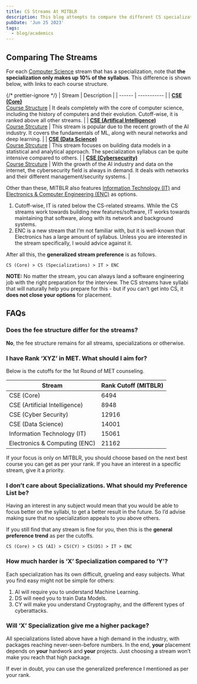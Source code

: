 ```yaml
---
title: CS Streams At MITBLR
description: This blog attempts to compare the different CS specializations at MIT Bangalore, along with a preference order and FAQ.
pubDate: 'Jun 25 2023'
tags:
  - blog/academics
---
```


## Comparing The Streams

For each [Computer Science](https://manipal.edu/mu/campuses/mahe-bengaluru/academics/institution-list/mitblr/program-list.html#Undergraduate) stream that has a specialization, note that **the specialization only makes up 10% of the syllabus**. This difference is shown below, with links to each course structure.

{/* prettier-ignore */}
| Stream | Description |
| ------ | ----------- |
| [**CSE (Core)**](https://manipal.edu/mu/campuses/mahe-bengaluru/academics/institution-list/mitblr/program-list/btech/btech-computer-science-engineering.html) <br /> [Course Structure](<https://manipal.edu/content/dam/manipal/mu/maheblr/mitblr/documents/course-structures/course-structure-2022-years-onwards/B%20Tech%20CSE%202022%20course%20str%20(1).pdf>) | It deals completely with the core of computer science, including the history of computers and their evolution. Cutoff-wise, it is ranked above all other streams. |
| [**CSE (Artifical Intelligence)**](https://manipal.edu/mu/campuses/mahe-bengaluru/academics/institution-list/mitblr/program-list/btech/BTech-Computer-Science-and-Engineering-Artificial-Intelligence-and-Machine-Learning.html) <br /> [Course Strcuture](<https://manipal.edu/content/dam/manipal/mu/maheblr/mitblr/documents/course-structures/course-structure-2022-years-onwards/B%20Tech%20CSE(AI)%20str%202022%20(1).pdf>) | This stream is popular due to the recent growth of the AI industry. It covers the fundamentals of ML, along with neural networks and deep learning. |
| [**CSE (Data Science)**](https://manipal.edu/mu/campuses/mahe-bengaluru/academics/institution-list/mitblr/program-list/btech/btech-computer-science-data-science1.html) <br /> [Course Strcuture](<https://manipal.edu/content/dam/manipal/mu/maheblr/mitblr/documents/course-structures/updated-course-structure/BTech%20CSE%20(Data%20Science)%20Course%20Structure%202023.pdf>) | This stream focuses on building data models in a statistical and analytical approach. The specialization syllabus can be quite intensive compared to others. |
| [**CSE (Cybersecurity)**](https://manipal.edu/mu/campuses/mahe-bengaluru/academics/institution-list/mitblr/program-list/btech/btech-computer-science-cyber-security.html) <br /> [Course Strcuture](https://manipal.edu/content/dam/manipal/mu/maheblr/mitblr/documents/course-structures/course-structure-2022-years-onwards/Cyber%20Security-Course%20Structure%20-2022.pdf) | With the growth of the AI industry and data on the internet, the cybersecurity field is always in demand. It deals with networks and their different management/security systems. |

Other than these, MITBLR also features [Information Technology (IT)](https://manipal.edu/mu/campuses/mahe-bengaluru/academics/institution-list/mitblr/program-list/btech/btech-information-technology.html) and [Electronics & Computer Engineering (ENC)](https://manipal.edu/mu/campuses/mahe-bengaluru/academics/institution-list/mitblr/program-list/btech/btech-electronics-and-computer-engineering1.html) as options.

1. Cutoff-wise, IT is rated below the CS-related streams. While the CS streams work towards building new features/software, IT works towards maintaining that software, along with its network and background systems.
2. ENC is a new stream that I’m not familiar with, but it is well-known that Electronics has a large amount of syllabus. Unless you are interested in the stream specifically, I would advice against it.

After all this, the **generalized stream preference** is as follows.

```
CS (Core) > CS (Specializations) > IT > ENC
```

**NOTE:** No matter the stream, you can always land a software engineering job with the right preparation for the interview. The CS streams have syllabi that will naturally help you prepare for this - but if you can’t get into CS, it **does not close your options** for placement.

## FAQs

### Does the fee structure differ for the streams?

**No**, the fee structure remains for all streams, specializations or otherwise.

### I have Rank ‘XYZ’ in MET. What should I aim for?

Below is the cutoffs for the 1st Round of MET counseling.

| Stream                        | Rank Cutoff (MITBLR) |
| ----------------------------- | -------------------- |
| CSE (Core)                    | 6494                 |
| CSE (Artificial Intelligence) | 8948                 |
| CSE (Cyber Security)          | 12916                |
| CSE (Data Science)            | 14001                |
| Information Technology (IT)   | 15061                |
| Electronics & Computing (ENC) | 21162                |

If your focus is only on MITBLR, you should choose based on the next best course you can get as per your rank. If you have an interest in a specific stream, give it a priority.

### I don’t care about Specializations. What should my Preference List be?

Having an interest in any subject would mean that you would be able to focus better on the syllabi, to get a better result in the future. So I’d advise making sure that no specialization appeals to you above others.

If you still find that any stream is fine for you, then this is the **general preference trend** as per the cutoffs.

```
CS (Core) > CS (AI) > CS(CY) > CS(DS) > IT > ENC
```

### How much harder is ‘X’ Specialization compared to ‘Y’?

Each specialization has its own difficult, grueling and easy subjects. What you find easy might not be simple for others:

1. AI will require you to understand Machine Learning.
2. DS will need you to train Data Models.
3. CY will make you understand Cryptography, and the different types of cyberattacks.

### Will ‘X’ Specialization give me a higher package?

All specializations listed above have a high demand in the industry, with packages reaching never-seen-before numbers. In the end, **your** placement depends on **your** hardwork and **your** projects. Just choosing a stream won’t make you reach that high package.

If ever in doubt, you can use the generalized preference I mentioned as per your rank.
